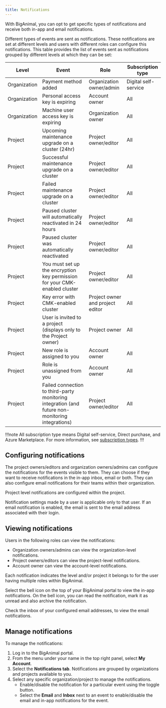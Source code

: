 ```yaml
---
title: Notifications 
---
```


With BigAnimal, you can opt to get specific types of notifications and receive both in-app and email notifications.

Different types of events are sent as notifications. These notifications are set at different levels and users with different roles can configure this notifications. This table provides the list of events sent as notifications grouped by different levels at which they can be set:

| Level        | Event                                                                                            | Role                             | Subscription type    |
|--------------|--------------------------------------------------------------------------------------------------|----------------------------------|--------------------- |
| Organization | Payment method added                                                                             | Organization owner/admin         | Digital self-service |
| Organization | Personal access key is expiring                                                                  | Account owner                    | All                  |
| Organization | Machine user access key is expiring                                                              | Organization owner               | All                  |
| Project      | Upcoming maintenance upgrade on a cluster (24hr)                                                 | Project owner/editor             | All                  |
| Project      | Successful maintenance upgrade on a cluster                                                      | Project owner/editor             | All                  |
| Project      | Failed maintenance upgrade on a cluster                                                          | Project owner/editor             | All                  |
| Project      | Paused cluster will automatically reactivated in 24 hours                                        | Project owner/editor             | All                  |
| Project      | Paused cluster was automatically reactivated                                                     | Project owner/editor             | All                  |
| Project      | You must set up the encryption key permission for your CMK-enabled cluster                       | Project owner/editor             | All                  |
| Project      | Key error with CMK-enabled cluster                                                               | Project owner and project editor | All                  |
| Project      | User is invited to a project (displays only to the Project owner)                                | Project owner                    | All                  |
| Project      | New role is assigned to you                                                                      | Account owner                    | All                  |
| Project      | Role is unassigned from you                                                                      | Account owner                    | All                  |
| Project      | Failed connection to third-party monitoring integration (and future non-monitoring integrations) | Project owner/editor             | All                  |

!!!note
All subscription type means Digital self-service, Direct purchase, and Azure Marketplace. For more information, see [subscription types](/biganimal/latest/pricing_and_billing/#payments-and-billing).
!!!

## Configuring notifications

The project owners/editors and organization owners/admins can configure the notifications for the events visible to them. They can choose if they want to receive notifications in the in-app inbox, email or both. They can also configure email notifications for their teams within their organization. 

Project level notifications are configured within the project.

Notification settings made by a user is applicable only to that user. If an email notification is enabled, the email is sent to the email address associated with their login. 

## Viewing notifications

Users in the following roles can view the notifications:
- Organization owners/admins can view the organization-level notifications. 
- Project owners/editors can view the project-level notifications.
- Account owner can view the account-level notifications. 

Each notification indicates the level and/or project it belongs to for the user having multiple roles within BigAnimal.

Select the bell icon on the top of your BigAnimal portal to view the in-app notifications. On the bell icon, you can read the notification, mark it as unread and also archive the notification.

Check the inbox of your configured email addresses, to view the email notifications.

## Manage notifications

To manage the notifications: 
1. Log in to the BigAnimal portal.
1. From the menu under your name in the top right panel, select **My Account**. 
1. Select the **Notifications tab**. Notifications are grouped by organizations and projects available to you.
1. Select any specific organization/project to manage the notifications.
   - Enable/disable the notification for a particular event using the toggle button.
   - Select the **Email** and **Inbox** next to an event to enable/disable the email and in-app notifications for the event.

